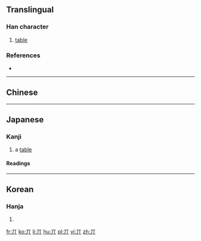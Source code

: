 {{also|其}}<!-- may be replaced by zh-forms -->
==Translingual==
{{Han etyl}}

===Han character===
{{Han char|rn=1|rad=一|as=02|sn=3|four=10220|canj=ML|ids=⿱一⿰丿丨}}

# [[table]]

===References===
* {{Han ref|kx=0076.130|dkj=00015|dj=0149.010|hdz=10009.010|uh=4E0C|ud=19980|bh=C946|bd=51526}}

----

==Chinese==
{{zh-see|其|v}}

----

==Japanese==

===Kanji===
{{ja-kanji|grade=uc|rs=一02}}

# a [[table]]

====Readings====
{{ja-readings
|on=[[き]] (ki), [[ぎ]] (gi), [[ご]] (go)
|kun=[[その]] (丌の, sono), [[それ]] (丌れ, sore), [[だい]] (dai)
}}

----

==Korean==

===Hanja===
{{ko-hanja|hangeul=기|rv=gi|mr=ki}}

# {{defn|lang=ko|sort=一02}}

[[fr:丌]]
[[ko:丌]]
[[li:丌]]
[[hu:丌]]
[[pl:丌]]
[[vi:丌]]
[[zh:丌]]